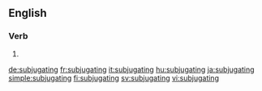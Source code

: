==English==

===Verb===
{{head|en|present participle}}

# {{present participle of|subjugate|lang=en|nocat=1}}

[[de:subjugating]]
[[fr:subjugating]]
[[it:subjugating]]
[[hu:subjugating]]
[[ja:subjugating]]
[[simple:subjugating]]
[[fi:subjugating]]
[[sv:subjugating]]
[[vi:subjugating]]
